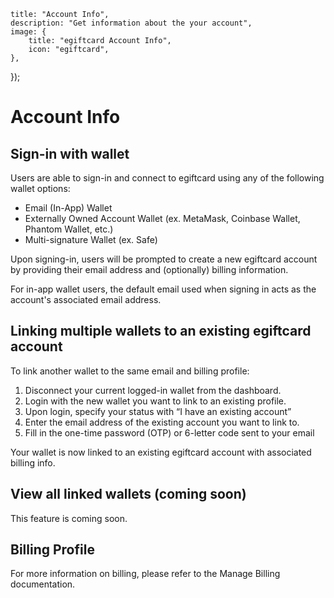 
	title: "Account Info",
	description: "Get information about the your account",
	image: {
		title: "egiftcard Account Info",
		icon: "egiftcard",
	},
});

# Account Info

## Sign-in with wallet

Users are able to sign-in and connect to egiftcard using any of the following wallet options:

- Email (In-App) Wallet
- Externally Owned Account Wallet (ex. MetaMask, Coinbase Wallet, Phantom Wallet, etc.)
- Multi-signature Wallet (ex. Safe)

Upon signing-in, users will be prompted to create a new egiftcard account by providing their email address and (optionally) billing information.

<Callout variant="warning" title="In-App Wallet Default Email">
	For in-app wallet users, the default email used when signing in acts as the
	account's associated email address.
</Callout>

## Linking multiple wallets to an existing egiftcard account

To link another wallet to the same email and billing profile:

1. Disconnect your current logged-in wallet from the dashboard.
2. Login with the new wallet you want to link to an existing profile.
3. Upon login, specify your status with “I have an existing account”
4. Enter the email address of the existing account you want to link to.
5. Fill in the one-time password (OTP) or 6-letter code sent to your email

Your wallet is now linked to an existing egiftcard account with associated billing info.

## View all linked wallets (coming soon)

This feature is coming soon.

## Billing Profile

For more information on billing, please refer to the Manage Billing documentation.
